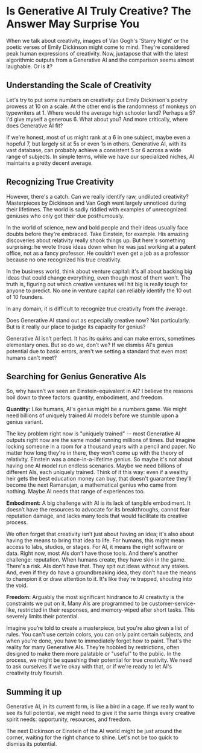 # Is Generative AI Truly Creative? The Answer May Surprise You

When we talk about creativity, images of Van Gogh's 'Starry Night' or the poetic verses of Emily Dickinson might come to mind. They're considered peak human expressions of creativity. Now, juxtapose that with the latest algorithmic outputs from a Generative AI and the comparison seems almost laughable. Or is it?

## Understanding the Scale of Creativity

Let's try to put some numbers on creativity: put Emily Dickinson's poetry prowess at 10 on a scale. At the other end is the randomness of monkeys on typewriters at 1. Where would the average high schooler land? Perhaps a 5? I'd give myself a generous 6. What about you? And more critically, where does Generative AI fit?

If we're honest, most of us might rank at a 6 in one subject, maybe even a hopeful 7, but largely sit at 5s or even 1s in others. Generative AI, with its vast database, can probably achieve a consistent 5 or 6 across a wide range of subjects. In simple terms, while we have our specialized niches, AI maintains a pretty decent average.

## Recognizing True Creativity

However, there's a catch. Can we really identify raw, undiluted creativity? Masterpieces by Dickinson and Van Gogh went largely unnoticed during their lifetimes. The world is sadly riddled with examples of unrecognized geniuses who only got their due posthumously. 

In the world of science, new and bold people and their ideas usually face doubts before they're embraced. Take Einstein, for example. His amazing discoveries about relativity really shook things up. But here's something surprising: he wrote those ideas down when he was just working at a patent office, not as a fancy professor. He couldn't even get a job as a professor because no one recognized his true creativity.

In the business world, think about venture capital: it's all about backing big ideas that could change everything, even though most of them won't. The truth is, figuring out which creative ventures will hit big is really tough for anyone to predict. No one in venture capital can reliably identify the 10 out of 10 founders.

In any domain, it is difficult to recognize true creativity from the average.

Does Generative AI stand out as especially creative now? Not particularly. But is it really our place to judge its capacity for genius?

Generative AI isn’t perfect. It has its quirks and can make errors, sometimes elementary ones. But so do we, don’t we? If we dismiss AI's genius potential due to basic errors, aren't we setting a standard that even most humans can't meet?

## Searching for Genius Generative AIs

So, why haven’t we seen an Einstein-equivalent in AI? I believe the reasons boil down to three factors: quantity, embodiment, and freedom.

**Quantity:** Like humans, AI's genius might be a numbers game. We might need billions of uniquely trained AI models before we stumble upon a genius variant.

The key problem right now is "uniquely trained" -- most Generative AI outputs right now are the same model running millions of times. But imagine locking someone in a room for a thousand years with a pencil and paper. No matter how long they're in there, they won't come up with the theory of relativity. Einstein was a once-in-a-lifetime genius. So maybe it's not about having one AI model run endless scenarios. Maybe we need billions of different AIs, each uniquely trained. Think of it this way: even if a wealthy heir gets the best education money can buy, that doesn't guarantee they'll become the next Ramanujan, a mathematical genius who came from nothing. Maybe AI needs that range of experiences too.

**Embodiment:** A big challenge with AI is its lack of tangible embodiment. It doesn’t have the resources to advocate for its breakthroughs, cannot fear reputation damage, and lacks many tools that would facilitate its creative process.

We often forget that creativity isn’t just about having an idea; it's also about having the means to bring that idea to life. For humans, this might mean access to labs, studios, or stages. For AI, it means the right software or data. Right now, most AIs don’t have those tools. And there's another challenge: reputation. When humans create, they have skin in the game. There's a risk. AIs don’t have that. They spit out ideas without any stakes. And, even if they do have a groundbreaking idea, they don’t have the means to champion it or draw attention to it. It's like they're trapped, shouting into the void.

**Freedom:** Arguably the most significant hindrance to AI creativity is the constraints we put on it. Many AIs are programmed to be customer-service-like, restricted in their responses, and memory-wiped after short tasks. This severely limits their potential.

Imagine you’re told to create a masterpiece, but you're also given a list of rules. You can't use certain colors, you can only paint certain subjects, and when you're done, you have to immediately forget how to paint. That's the reality for many Generative AIs. They’re hobbled by restrictions, often designed to make them more palatable or "useful" to the public. In the process, we might be squashing their potential for true creativity. We need to ask ourselves if we're okay with that, or if we're ready to let AI's creativity truly flourish.

## Summing it up

Generative AI, in its current form, is like a bird in a cage. If we really want to see its full potential, we might need to give it the same things every creative spirit needs: opportunity, resources, and freedom.

The next Dickinson or Einstein of the AI world might be just around the corner, waiting for the right chance to shine. Let's not be too quick to dismiss its potential.
